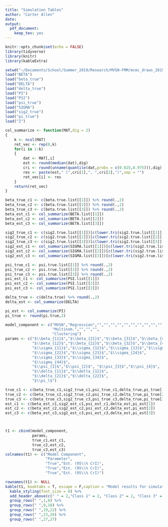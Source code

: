 ```yaml
---
title: "Simulation Tables"
author: "Carter Allen"
date: 
output: 
  pdf_document: 
    keep_tex: yes
---
```


```r
knitr::opts_chunk$set(echo = FALSE)
library(tidyverse)
library(knitr)
library(kableExtra)
```

```r
setwd("~/Documents/School/Summer_2019/Research/MVSN-FMM/mcmc_draws_2019-07-02_2")
load("BETA")
load("beta_true")
load("DELTA")
load("delta_true")
load("PI")
load("PSI")
load("psi_true")
load("SIGMA")
load("sig2_true")
load("pi_true")
load("Z")
```

```r
col_summarize <- function(MAT,dig = 2)
{
    k <- ncol(MAT)
    ret_vec <- rep(0,k)
    for(i in 1:k)
    {
        dat <- MAT[,i]
        est <- round(median(dat),dig)
        cri <- round(unname(quantile(dat,probs = c(0.025,0.975))),dig)
        res <- paste(est," (",cri[1],", ",cri[2],")",sep = "")
        ret_vec[i] <- res
    }
    return(ret_vec)
}
```

```r
beta_true_c1 <- c(beta.true.list[[1]]) %>% round(.,2)
beta_true_c2 <- c(beta.true.list[[2]]) %>% round(.,2)
beta_true_c3 <- c(beta.true.list[[3]]) %>% round(.,2)
beta_est_c1 <- col_summarize(BETA.list[[1]]) 
beta_est_c2 <- col_summarize(BETA.list[[2]]) 
beta_est_c3 <- col_summarize(BETA.list[[3]]) 

sig2_true_c1 <- c(sig2.true.list[[1]])[c(lower.tri(sig2.true.list[[1]],diag = TRUE))] %>% round(.,2)
sig2_true_c2 <- c(sig2.true.list[[2]])[c(lower.tri(sig2.true.list[[2]],diag = TRUE))] %>% round(.,2)
sig2_true_c3 <- c(sig2.true.list[[3]])[c(lower.tri(sig2.true.list[[3]],diag = TRUE))] %>% round(.,2)
sig2_est_c1 <- col_summarize(SIGMA.list[[1]])[c(lower.tri(sig2.true.list[[1]],diag = TRUE))]
sig2_est_c2 <- col_summarize(SIGMA.list[[2]])[c(lower.tri(sig2.true.list[[2]],diag = TRUE))]
sig2_est_c3 <- col_summarize(SIGMA.list[[3]])[c(lower.tri(sig2.true.list[[3]],diag = TRUE))] 

psi_true_c1 <- psi.true.list[[1]] %>% round(.,2)
psi_true_c2 <- psi.true.list[[2]] %>% round(.,2)
psi_true_c3 <- psi.true.list[[3]] %>% round(.,2)
psi_est_c1 <- col_summarize(PSI.list[[1]]) 
psi_est_c2 <- col_summarize(PSI.list[[2]]) 
psi_est_c3 <- col_summarize(PSI.list[[3]])

delta_true <- c(delta.true) %>% round(.,2)
delta_est <- col_summarize(DELTA)

pi_est <- col_summarize(PI)
pi_true <- round(pi.true,2)

model_component <- c("MVSN","Regression","","","","","","","","","","","","","","","","","","","","",
                     "Multinom.","","","",
                     "Clustering")
params <- c("$\\beta_{11}$","$\\beta_{21}$","$\\beta_{31}$","$\\beta_{41}$",
            "$\\beta_{12}$","$\\beta_{22}$","$\\beta_{32}$","$\\beta_{42}$",
            "$\\sigma_{11}$","$\\sigma_{12}$","$\\sigma_{13}$","$\\sigma_{14}$",
            "$\\sigma_{22}$","$\\sigma_{23}$","$\\sigma_{24}$",
            "$\\sigma_{33}$","$\\sigma_{34}$",
            "$\\sigma_{44}$",
            "$\\psi_{1}$","$\\psi_{2}$", "$\\psi_{3}$","$\\psi_{4}$",
            "$\\delta_{11}$","$\\delta_{12}$",
            "$\\delta_{21}$","$\\delta_{22}$",
            "$\\pi_l$")

true_c1 <- c(beta_true_c1,sig2_true_c1,psi_true_c1,delta_true,pi_true[1])
true_c2 <- c(beta_true_c2,sig2_true_c2,psi_true_c2,delta_true,pi_true[2])
true_c3 <- c(beta_true_c3,sig2_true_c3,psi_true_c3,delta_true,pi_true[3])
est_c1 <- c(beta_est_c1,sig2_est_c1,psi_est_c1,delta_est,pi_est[1])
est_c2 <- c(beta_est_c2,sig2_est_c2,psi_est_c2,delta_est,pi_est[2])
est_c3 <- c(beta_est_c3,sig2_est_c3,psi_est_c3,delta_est,pi_est[3])



t1 <- cbind(model_component,
            params,
            true_c1,est_c1,
            true_c2,est_c2,
            true_c3,est_c3)
colnames(t1) <- c("Model Component",
                  "Parameter",
                  "True","Est. (95\\% CrI)",
                  "True","Est. (95\\% CrI)",
                  "True","Est. (95\\% CrI)")
```

```r
rownames(t1) <- NULL
kable(t1, booktabs = T, escape = F,caption = "Model results for simulated data with n = 1000, k = 4, p = 2, h = 3, r = 2. 1000 iterations were run with a burn in of 250. Missingness mechanism was MAR and P(miss) = 0") %>%
  kable_styling(font_size = 8) %>%
  add_header_above(c(" " = 2,"Class 1" = 2, "Class 2" = 2, "Class 3" = 2)) %>%
  group_rows(" ",1,8) %>%
  group_rows(" ",9,18) %>%
  group_rows(" ",19,22) %>%
  group_rows(" ",23,26) %>%
  group_rows(" ",27,27)
```